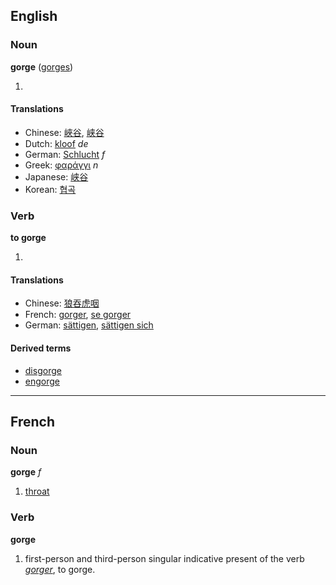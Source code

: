 ==English==
===Noun===
'''gorge''' ([[gorges]])

# {{stub}}

====Translations====
*Chinese: [[峽谷]], [[峡谷]]
*Dutch: [[kloof]] ''de''
*German: [[Schlucht]] ''f''
*Greek: [[φαράγγι]] ''n''
*Japanese: [[峡谷]]
*Korean: [[협곡]]

===Verb===
'''to gorge'''

# {{stub}}

====Translations====
*Chinese: [[狼吞虎咽]]<!-- please check -->
*French: [[gorger]], [[se gorger]]
*German: [[sättigen]], [[sättigen sich]]<!-- citation form of german reflexive verb? -->

====Derived terms====
*[[disgorge]]
*[[engorge]]

----

==French==
===Noun===
'''gorge''' ''f''

# [[throat]]

===Verb===
'''gorge'''

# first-person and third-person singular indicative present of the verb ''[[gorger]]'', to gorge. {{stub}}